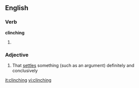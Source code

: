 ==English==

===Verb===
'''clinching'''

# {{present participle of|[[clinch]]}}

===Adjective===
{{en-adj|-}}

# That [[settle]]s something (such as an argument) definitely and conclusively

[[it:clinching]]
[[vi:clinching]]